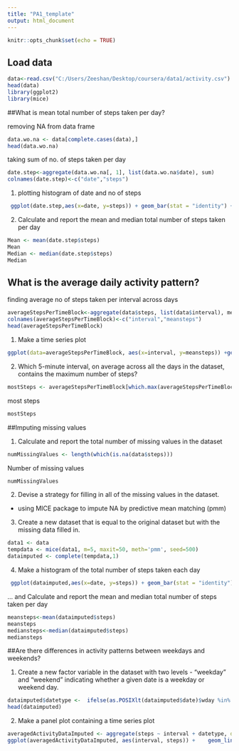 ---
title: "PA1_template"
output: html_document
---

```{r setup, include=FALSE}
knitr::opts_chunk$set(echo = TRUE)
```

## Load data

```{r cache=TRUE}
data<-read.csv("C:/Users/Zeeshan/Desktop/coursera/data1/activity.csv")
head(data)
library(ggplot2)
library(mice)
```

##What is mean total number of steps taken per day?

removing NA from data frame

```{r cache=TRUE}
data.wo.na <- data[complete.cases(data),]
head(data.wo.na)
```

taking sum of no. of steps taken per day

```{r cache=TRUE}
date.step<-aggregate(data.wo.na[, 1], list(data.wo.na$date), sum)
colnames(date.step)<-c("date","steps")
```

1. plotting histogram of date and no of steps

```{r cache=TRUE}
 ggplot(date.step,aes(x=date, y=steps)) + geom_bar(stat = "identity") + theme(axis.text.x = element_text(angle = 90, hjust = 1))
```

2. Calculate and report the mean and median total number of steps taken per day

```{r cache=TRUE}
Mean <- mean(date.step$steps)
Mean
Median <- median(date.step$steps)
Median
```

## What is the average daily activity pattern?

finding average no of steps taken per interval across days

```{r cache=TRUE}
averageStepsPerTimeBlock<-aggregate(data$steps, list(data$interval), mean, na.rm=T)
colnames(averageStepsPerTimeBlock)<-c("interval","meansteps")
head(averageStepsPerTimeBlock)
```

1. Make a time series plot

```{r cache=TRUE}
ggplot(data=averageStepsPerTimeBlock, aes(x=interval, y=meansteps)) +geom_line() + xlab("5-minute interval") +     ylab("average number of steps taken")
```

2. Which 5-minute interval, on average across all the days in the dataset, contains the maximum number of steps?

```{r cache=TRUE}
mostSteps <- averageStepsPerTimeBlock[which.max(averageStepsPerTimeBlock$meansteps),]
```

most steps
```{r cache=TRUE}
mostSteps
```


##Imputing missing values

1. Calculate and report the total number of missing values in the dataset

```{r cache=TRUE}
numMissingValues <- length(which(is.na(data$steps)))
```

Number of missing values
```{r cache=TRUE}
numMissingValues
```

2. Devise a strategy for filling in all of the missing values in the dataset.

* using MICE package to impute NA by predictive mean matching (pmm) 

3. Create a new dataset that is equal to the original dataset but with the missing data filled in.

```{r cache=TRUE, results='hide'}
data1 <- data
tempdata <- mice(data1, m=5, maxit=50, meth='pmm', seed=500)
dataimputed <- complete(tempdata,1)
```

4. Make a histogram of the total number of steps taken each day

```{r cache=TRUE}
 ggplot(dataimputed,aes(x=date, y=steps)) + geom_bar(stat = "identity") + theme(axis.text.x = element_text(angle = 90, hjust = 1))
```

... and Calculate and report the mean and median total number of steps taken per day

```{r cache=TRUE}
meansteps<-mean(dataimputed$steps)
meansteps
mediansteps<-median(dataimputed$steps)
mediansteps
```


##Are there differences in activity patterns between weekdays and weekends?

1. Create a new factor variable in the dataset with two levels - "weekday" and "weekend" indicating whether a given date is a weekday or weekend day.

```{r cache=TRUE}
dataimputed$datetype <-  ifelse(as.POSIXlt(dataimputed$date)$wday %in% c(0,6), 'weekend', 'weekday')
head(dataimputed)
```


2. Make a panel plot containing a time series plot

```{r cache=TRUE}
averagedActivityDataImputed <- aggregate(steps ~ interval + datetype, data=dataimputed, mean)
ggplot(averagedActivityDataImputed, aes(interval, steps)) +    geom_line() + facet_grid(datetype ~ .) + xlab("5-minute interval") + ylab("avarage number of steps")
```